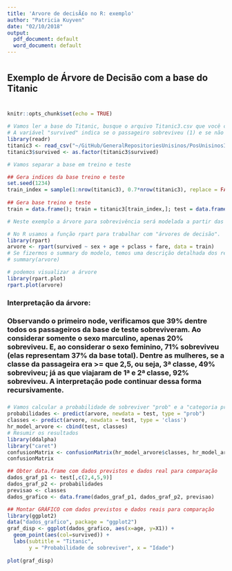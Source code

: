 ```yaml
---
title: 'Arvore de decisÃ£o no R: exemplo'
author: "Patricia Kuyven"
date: "02/10/2018"
output:
  pdf_document: default
  word_document: default
---
```

# 
## Exemplo de Árvore de Decisão com a base do Titanic
# 


```r
knitr::opts_chunk$set(echo = TRUE)
```

```r
# Vamos ler a base do Titanic, busque o arquivo Titanic3.csv que você copiou do material da aula de 04/10.
# A variável "survived" indica se o passageiro sobreviveu (1) e se não sobreviveu (0).
library(readr)
titanic3 <- read_csv("~/GitHub/GeneralRepositoriesUnisinos/PosUnisinosIntroducaoPythonR/Aula06/titanic3.csv")
titanic3$survived <- as.factor(titanic3$survived)
```


```r
# Vamos separar a base em treino e teste

## Gera indices da base treino e teste
set.seed(1234)
train_index = sample(1:nrow(titanic3), 0.7*nrow(titanic3), replace = FALSE);
 
## Gera base treino e teste
train = data.frame(); train = titanic3[train_index,]; test = data.frame(); test = titanic3[-train_index,];
```

```r
# Neste exemplo a árvore para sobrevivência será modelada a partir das variáveis explicativas sex, age, pclass e fare

# No R usamos a função rpart para trabalhar com "árvores de decisão".
library(rpart)
arvore <- rpart(survived ~ sex + age + pclass + fare, data = train)
# Se fizermos o summary do modelo, temos uma descrição detalhada dos resultados obtidos para o modelo
# summary(arvore)
```


```r
# podemos visualizar a árvore
library(rpart.plot)
rpart.plot(arvore)
```

### Interpretação da árvore:
### 
### Observando o primeiro node, verificamos que 39% dentre todos os passageiros da base de teste sobreviveram. Ao considerar somente o sexo marculino, apenas 20% sobreviveu. E, ao considerar o sexo feminino, 71% sobreviveu (elas representam 37% da base total). Dentre as mulheres, se a classe da passageira era >= que 2,5, ou seja, 3ª classe, 49% sobreviveu; já as que viajaram de 1ª e 2ª classe, 92% sobreviveu. A interpretação pode continuar dessa forma recursivamente.
### 


```r
# Vamos calcular a probabilidade de sobreviver "prob" e a "categoria prevista" para cada caso da base de teste.
probabilidades <- predict(arvore, newdata = test, type = "prob")
classes <- predict(arvore, newdata = test, type = 'class')
hr_model_arvore <- cbind(test, classes)
# Resumir os resultados
library(ddalpha)
library("caret")
confusionMatrix <- confusionMatrix(hr_model_arvore$classes, hr_model_arvore$survived)
confusionMatrix
```




```r
## Obter data.frame com dados previstos e dados real para comparação
dados_graf_p1 <- test[,c(2,4,5,9)]
dados_graf_p2 <- probabilidades
previsao <- classes
dados_grafico <- data.frame(dados_graf_p1, dados_graf_p2, previsao)
```

```r
## Montar GRÁFICO com dados previstos e dados reais para comparação
library(ggplot2)
data("dados_grafico", package = "ggplot2")
graf_disp <- ggplot(dados_grafico, aes(x=age, y=X1)) +
  geom_point(aes(col=survived)) +
  labs(subtitle = "Titanic",
       y = "Probabilidade de sobreviver", x = "Idade")
 
plot(graf_disp)
```

